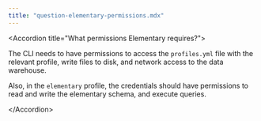 ```yaml
---
title: "question-elementary-permissions.mdx"
---
```


&lt;Accordion title="What permissions Elementary requires?"&gt;

The CLI needs to have permissions to access the `profiles.yml` file with the relevant profile, write files to disk,
and network access to the data warehouse.

Also, in the `elementary` profile, the credentials should have permissions to read and write the elementary schema, and execute queries.

&lt;/Accordion&gt;
